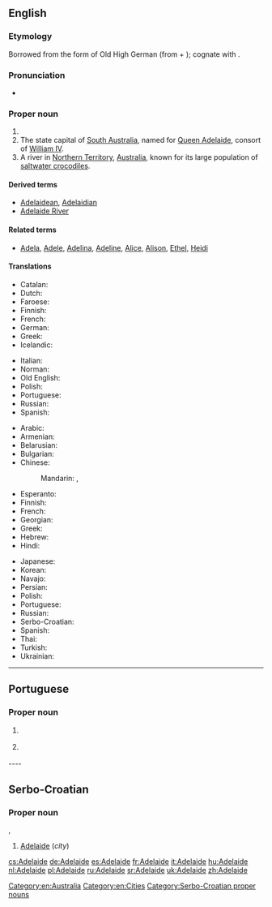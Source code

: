{{also|Adélaïde}}
==English==
{{wikipedia}}
{{wikipedia|Adelaide River}}

===Etymology===
Borrowed from the {{etyl|fr|en}} form of Old High German {{term|Adalheidis|lang=de}} (from {{term|adal||noble|lang=de}} + {{term|heid||nature, character|lang=de}}); cognate with {{term|Alice|lang=en}}.

===Pronunciation===
* {{IPA|/ˈædəleɪd/|lang=en}}

===Proper noun===
{{en-proper noun}}

# {{given name|female|from=Germanic}}
# The state capital of [[South Australia]], named for [[w:Adelaide of Saxe-Meiningen|Queen Adelaide]], consort of [[w:William IV of the United Kingdom|William IV]].
# A river in [[Northern Territory]], [[Australia]], known for its large population of [[saltwater crocodile]]s.

====Derived terms====
* [[Adelaidean]], [[Adelaidian]]
* [[Adelaide River]] {{qualifier|town}}

====Related terms====
* [[Adela]], [[Adele]], [[Adelina]], [[Adeline]], [[Alice]], [[Alison]], [[Ethel]], [[Heidi]]

====Translations====
{{trans-top|female given name}}
* Catalan: {{t|ca|Adelaida|f}}
* Dutch: {{t|nl|Adelheid|f}}
* Faroese: {{t|fo|Aðalheiður|f}}
* Finnish: {{t+|fi|Aada}}
* French: {{t+|fr|Adélaïde|f}}
* German: {{t+|de|Adelheid|f}}
* Greek: {{t|el|Αδελαΐδα|f|tr=Adelaḯda}}
* Icelandic: {{t+|is|Aðalheiður}}
{{trans-mid}}
* Italian: {{t+|it|Adelaide}}
* Norman: {{t|roa-nor|Délaïde|f}}
* Old English: {{t|ang|Æþelhaid}}
* Polish: {{t+|pl|Adelajda|f}}
* Portuguese: {{t|pt|Adelaide|f}}
* Russian: {{t+|ru|Аделаида|f|tr=Adɛlaída}}
* Spanish: {{t+|es|Adelaida|f}}
{{trans-bottom}}

{{trans-top|state capital of South Australia}}
* Arabic: {{t|ar|أديليد|m|tr='adiliid}}
* Armenian: {{t|hy|Ադելաիդա|sc=Armn}}
* Belarusian: {{t|be|Адэлаіда|f|tr=Adelaída}}
* Bulgarian: {{t|bg|Аделейд|m|tr=Ádelejd}}
* Chinese:
*: Mandarin: {{t+|cmn|阿德萊德|sc=Hani}}, {{t|cmn|阿德莱德|tr=Ādéláidé|sc=Hani}}
* Esperanto: {{t|eo|Adelajdo}}
* Finnish: {{t|fi|Adelaide}}
* French: {{t+|fr|Adélaïde}}
* Georgian: {{t|ka|ადელაიდა|tr=adelaida|sc=Geor}}
* Greek: {{t|el|Αδελαΐδα|f|tr=Adelaḯda}}
* Hebrew: {{t|he|אדלייד}}
* Hindi: {{t|hi|एडिलेड|tr=eḍileḍ}}
{{trans-mid}}
* Japanese: {{t|ja|アデレード|tr=Aderēdo}}
* Korean: {{t|ko|애들레이드|tr=Aedeulleideu|sc=Hang}}
* Navajo: {{t|nv|Aadeeladii}}
* Persian: {{t|fa|آدلاید}}
* Polish: {{t+|pl|Adelajda|f}}
* Portuguese: {{t|pt|Adelaide|f}}
* Russian: {{t+|ru|Аделаида|f|tr=Adɛlaída}}
* Serbo-Croatian: {{t|sh|Adelaide|m}}
* Spanish: {{t+|es|Adelaida|f}}
* Thai: {{t|th|แอดิเลด|tr=ae-dì-lâyt}}
* Turkish: {{t|tr|Adelaide}}
* Ukrainian: {{t|uk|Аделаїда|f|tr=Adelajída}}
{{trans-bottom}}

[[Category:en:Australia]]
[[Category:en:Cities]]

----

==Portuguese==

===Proper noun===
{{pt-proper noun|f}}

# {{l/en|Adelaide}} {{gloss|female given name}}
# {{l/en|Adelaide}} {{gloss|state capital of South Australia}}

----  

==Serbo-Croatian==

===Proper noun===
{{head|sh|noun|sc=Latn|no known Cyrillic variant}} {{g|m}}, {{g|f}}

# [[#English|Adelaide]] (''city'')

[[Category:Serbo-Croatian proper nouns]]

[[cs:Adelaide]]
[[de:Adelaide]]
[[es:Adelaide]]
[[fr:Adelaide]]
[[it:Adelaide]]
[[hu:Adelaide]]
[[nl:Adelaide]]
[[pl:Adelaide]]
[[ru:Adelaide]]
[[sr:Adelaide]]
[[uk:Adelaide]]
[[zh:Adelaide]]